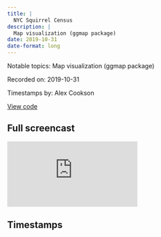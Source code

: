 ```yaml
---
title: |
  NYC Squirrel Census
description: |
  Map visualization (ggmap package)
date: 2019-10-31
date-format: long
---
```


Notable topics: Map visualization (ggmap package)

Recorded on: 2019-10-31

Timestamps by: Alex Cookson

[View code](https://github.com/dgrtwo/data-screencasts/blob/master/nyc-squirrels.Rmd)

## Full screencast

<iframe class="video" src="https://www.youtube.com/embed/6GV9sAD6Pi0" title="YouTube video player" frameborder="0" allow="accelerometer; autoplay; clipboard-write; encrypted-media; gyroscope; picture-in-picture" allowfullscreen></iframe>

## Timestamps

<script id="timestamps" type="application-json">[{"timestamp_with_hours":"0:5:45","description":"Starter EDA of latitude and longitude using geom_point","functions":"geom_point","timestamp_sec":345},{"timestamp_with_hours":"0:6:45","description":"Aggregating squirrel counts by hectare to get a \"binned\" map","timestamp_sec":405},{"timestamp_with_hours":"0:9:00","description":"Investigating colour notes","timestamp_sec":540},{"timestamp_with_hours":"0:10:30","description":"Asking question, \"Are there areas of the parks where we see certain-coloured squirrels","timestamp_sec":630},{"timestamp_with_hours":"0:12:45","description":"Plotting latitude and percentage of gray squirrels to answer, \"Do we get a lower proportion of gray squirrels as we go farther north?\"","timestamp_sec":765},{"timestamp_with_hours":"0:13:30","description":"Using logistic regression to test gray squirrel (proportion as we go farther north)","timestamp_sec":810},{"timestamp_with_hours":"0:16:30","description":"Noting that he could have used original data sets as input for logistic regression function","timestamp_sec":990},{"timestamp_with_hours":"0:19:30","description":"\"Does a squirrel run away?\" based on location in the park (latitude), using logistic regression","timestamp_sec":1170},{"timestamp_with_hours":"0:20:45","description":"Using summarise_at function to apply same function to multiple variables","functions":"summarise_at","timestamp_sec":1245},{"timestamp_with_hours":"0:25:25","description":"Loading ggmap package","packages":"ggmap","timestamp_sec":1525},{"timestamp_with_hours":"0:27:00","description":"Start using ggmap, with the get_map function","functions":"get_map","packages":"ggmap","timestamp_sec":1620},{"timestamp_with_hours":"0:28:20","description":"Decision to not set up Google API key to use ggmap properly","timestamp_sec":1700},{"timestamp_with_hours":"0:30:15","description":"Using the sf package to read in a shapefile of Central Park","packages":"sf","timestamp_sec":1815},{"timestamp_with_hours":"0:30:40","description":"Using read_sf function from sf package to import a shapefile into R","functions":"read_sf","packages":"sf","timestamp_sec":1840},{"timestamp_with_hours":"0:31:30","description":"Using geom_sf function from sf package to visualise the imported shapefile","functions":"geom_sf","packages":"sf","timestamp_sec":1890},{"timestamp_with_hours":"0:32:45","description":"Combining shapefile \"background\" with relevant squirrel data in one plot","timestamp_sec":1965},{"timestamp_with_hours":"0:34:40","description":"Visualising pathways (footpaths, bicycle paths) in the shapefile","timestamp_sec":2080},{"timestamp_with_hours":"0:37:55","description":"Finishing visualisation and moving on to analysing activity types","timestamp_sec":2275},{"timestamp_with_hours":"0:38:45","description":"Selecting fields based on whether they end with \"ing\", then gathering those fields into tidy format","functions":"ends_with | gather","timestamp_sec":2325},{"timestamp_with_hours":"0:39:50","description":"Decision to create a Shiny visualisation","packages":"shiny","timestamp_sec":2390},{"timestamp_with_hours":"0:41:30","description":"Setting Shiny app settings (e.g., slider for minimum number of squirrels)","packages":"shiny","timestamp_sec":2490},{"timestamp_with_hours":"0:42:15","description":"Setting up Shiny app options / variables","packages":"shiny","timestamp_sec":2535},{"timestamp_with_hours":"0:43:50","description":"Explanation of why setting up options in Shiny app the way he did","packages":"shiny","timestamp_sec":2630},{"timestamp_with_hours":"0:46:00","description":"Solving error \"Discrete value supplied to continuous scale\"","packages":"shiny","timestamp_sec":2760},{"timestamp_with_hours":"0:46:50","description":"First draft of Shiny app","packages":"shiny","timestamp_sec":2810},{"timestamp_with_hours":"0:48:35","description":"Creating a dynamic midpoint for the two-gradient scale in the app","packages":"shiny","timestamp_sec":2915},{"timestamp_with_hours":"0:51:30","description":"Adding additional variables of more behaviours to Shiny app (kuks, moans, runs from, etc.)","packages":"shiny","timestamp_sec":3090},{"timestamp_with_hours":"0:53:10","description":"\"What are the distributions of some of these [behaviours]?\"","timestamp_sec":3190},{"timestamp_with_hours":"0:56:50","description":"Adding ground location (above ground, ground plane) to Shiny app","packages":"shiny","timestamp_sec":3410},{"timestamp_with_hours":"0:58:20","description":"Summary of screencast","timestamp_sec":3500}]</script>
